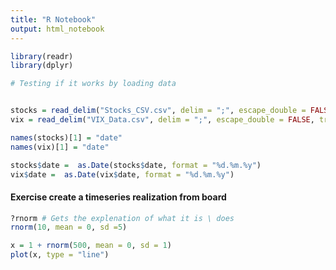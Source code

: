 ```yaml
---
title: "R Notebook"
output: html_notebook
---
```


```r
library(readr)
library(dplyr)
```

```r
# Testing if it works by loading data 


stocks = read_delim("Stocks_CSV.csv", delim = ";", escape_double = FALSE, trim_ws = TRUE)
vix = read_delim("VIX_Data.csv", delim = ";", escape_double = FALSE, trim_ws = TRUE)

names(stocks)[1] = "date"
names(vix)[1] = "date"

stocks$date =  as.Date(stocks$date, format = "%d.%m.%y")
vix$date =  as.Date(vix$date, format = "%d.%m.%y") 
```


#### Exercise create a timeseries realization from board
```r
?rnorm # Gets the explenation of what it is \ does 
rnorm(10, mean = 0, sd =5) 

x = 1 + rnorm(500, mean = 0, sd = 1)
plot(x, type = "line")

```



